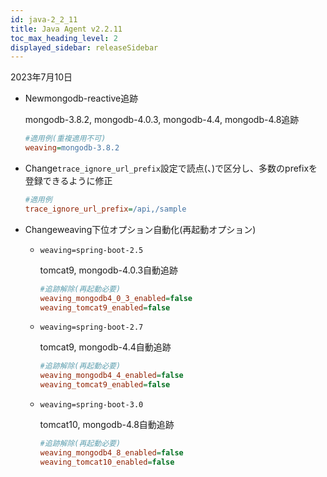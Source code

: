 ```yaml
---
id: java-2_2_11
title: Java Agent v2.2.11
toc_max_heading_level: 2
displayed_sidebar: releaseSidebar
---
```


2023年7月10日

-   <Status>New</Status>mongodb-reactive追跡

    mongodb-3.8.2, mongodb-4.0.3, mongodb-4.4, mongodb-4.8追跡

    ```ini title='whatap.conf'
    #適用例(重複適用不可)
    weaving=mongodb-3.8.2
    ```

-   <Status>Change</Status><code>trace_ignore_url_prefix</code>設定で読点(、)で区分し、多数のprefixを登録できるように修正

    ```ini title='whatap.conf'
    #適用例
    trace_ignore_url_prefix=/api,/sample
    ```

-   <Status>Change</Status>weaving下位オプション自動化(再起動オプション)

    -   `weaving=spring-boot-2.5`

        tomcat9, mongodb-4.0.3自動追跡

        ```ini title='whatap.conf'
        #追跡解除(再起動必要)
        weaving_mongodb4_0_3_enabled=false
        weaving_tomcat9_enabled=false
        ```

    -   `weaving=spring-boot-2.7`

        tomcat9, mongodb-4.4自動追跡

        ```ini title='whatap.conf'
        #追跡解除(再起動必要)
        weaving_mongodb4_4_enabled=false
        weaving_tomcat9_enabled=false
        ```

    -   `weaving=spring-boot-3.0`

        tomcat10, mongodb-4.8自動追跡

        ```ini title='whatap.conf'
        #追跡解除(再起動必要)
        weaving_mongodb4_8_enabled=false
        weaving_tomcat10_enabled=false
        ```
